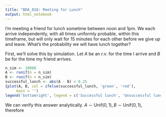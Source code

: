 ```yaml
---
title: "BDA_018: Meeting for Lunch"
output: html_notebook
---
```


I'm meeting a friend for lunch sometime between noon and 1pm. We each arrive independently, with all times uniformly probable, within this timeframe, but will only wait for 15 minutes for each other before we give up and leave. What's the probability we will have lunch together?

First, we'll solve this by simulation. Let $A$ be an r.v. for the time I arrive and $B$ be for the time my friend arrives.

```r
n_sim <- 10000
A <- runif(n = n_sim)
B <- runif(n = n_sim)
successful_lunch <- abs(A - B) < 0.25
{plot(A, B, col = ifelse(successful_lunch, 'green', 'red'),
     main = '')
legend('bottomright', legend = c('Successful lunch', 'Unsuccessful lunch', paste('Probability of lunch = ', mean(successful_lunch))), pch = c(1, 1, NA), col = c('green', 'red', NA), cex = 0.8)}
```

We can verify this answer analytically. $A \sim \text{Unif}(0, 1), B \sim \text{Unif}(0, 1)$, therefore
\begin{align}
  P(|A - B| \leq 0.25) &= 1 - P(|A - B| > 0.25) \\
  &= 1 - 2\cdot \int_0^{0.75}\int_{a+0.25}^{1}f(b)\cdot f(a) \cdot db \cdot da \\
  &= 1 - 2\cdot \int_0^{0.75}(0.75 - a)\cdot da = 1 - 0.75^2 \\
  &= \frac{7}{16}
\end{align}

